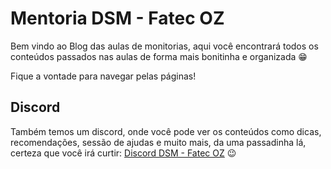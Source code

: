 # Mentoria DSM - Fatec OZ
 
Bem vindo ao Blog das aulas de monitorias, aqui você encontrará todos os conteúdos passados nas aulas de forma
mais bonitinha e organizada 😁

Fique a vontade para navegar pelas páginas!


## Discord

Também temos um discord, onde você pode ver os conteúdos como dicas, recomendações, sessão de ajudas e muito mais,
da uma passadinha lá, certeza que você irá curtir: [Discord DSM - Fatec OZ](https://discord.gg/thtgt56wJc) 😉
